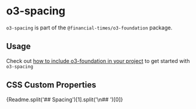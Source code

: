 
<Meta title="Core/o3-foundation/o3-spacing/Readme" />

# o3-spacing

`o3-spacing` is part of the `@financial-times/o3-foundation` package.

## Usage

Check out [how to include o3-foundation in your project](?path=/docs/core-o3-foundation-readme--jsx-documentation#usage) to get started with `o3-spacing`

## CSS Custom Properties

<Markdown>{Readme.split('## Spacing')[1].split('\n## ')[0]}</Markdown>
